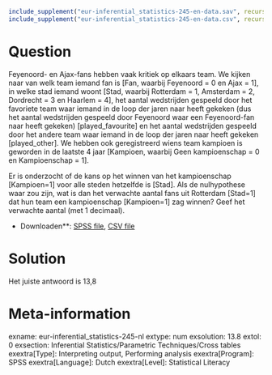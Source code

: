 ```r
include_supplement("eur-inferential_statistics-245-en-data.sav", recursive = TRUE)
include_supplement("eur-inferential_statistics-245-en-data.csv", recursive = TRUE)
```
Question
========
Feyenoord- en Ajax-fans hebben vaak kritiek op elkaars team. We kijken naar van welk team iemand fan is [Fan, waarbij Feyenoord = 0 en Ajax = 1], in welke stad iemand woont [Stad, waarbij Rotterdam = 1, Amsterdam = 2, Dordrecht = 3 en Haarlem = 4], het aantal wedstrijden gespeeld door het favoriete team waar iemand in de loop der jaren naar heeft gekeken (dus het aantal wedstrijden gespeeld door Feyenoord waar een Feyenoord-fan naar heeft gekeken) [played_favourite] en het aantal wedstrijden gespeeld door het andere team waar iemand in de loop der jaren naar heeft gekeken [played_other]. We hebben ook geregistreerd wiens team kampioen is geworden in de laatste 4 jaar [Kampioen, waarbij Geen kampioenschap = 0 en Kampioenschap = 1].

Er is onderzocht of de kans op het winnen van het kampioenschap [Kampioen=1] voor alle steden hetzelfde is [Stad]. Als de nulhypothese waar zou zijn, wat is dan het verwachte aantal fans uit Rotterdam [Stad=1] dat hun team een kampioenschap [Kampioen=1] zag winnen? Geef het verwachte aantal (met 1 decimaal).

* Downloaden**: [SPSS file](inferential_statistics-245-en-data.sav), [CSV file](inferential_statistics-245-en-data.csv)


Solution
========
Het juiste antwoord is 13,8

Meta-information
================
exname: eur-inferential_statistics-245-nl
extype: num
exsolution: 13.8
extol: 0
exsection: Inferential Statistics/Parametric Techniques/Cross tables
exextra[Type]: Interpreting output, Performing analysis
exextra[Program]: SPSS
exextra[Language]: Dutch
exextra[Level]: Statistical Literacy
